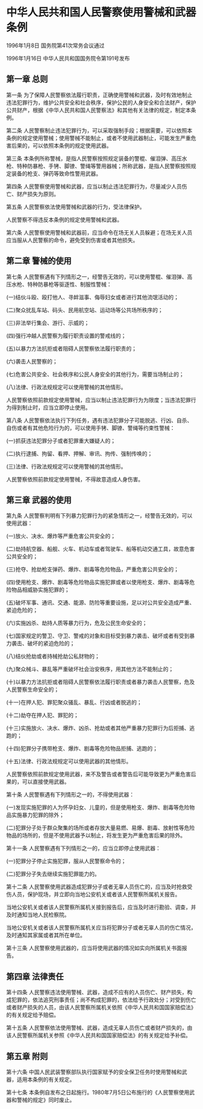 # 中华人民共和国人民警察使用警械和武器条例

1996年1月8日 国务院第41次常务会议通过

1996年1月16日 中华人民共和国国务院令第191号发布　

  

## 第一章 总则

第一条 为了保障人民警察依法履行职责，正确使用警械和武器，及时有效地制止违法犯罪行为，维护公共安全和社会秩序，保护公民的人身安全和合法财产，保护公共财产，根据《中华人民共和国人民警察法》和其他有关法律的规定，制定本条例。

第二条 人民警察制止违法犯罪行为，可以采取强制手段；根据需要，可以依照本条例的规定使用警械；使用警械不能制止，或者不使用武器制止，可能发生严重危害后果的，可以依照本条例的规定使用武器。

第三条 本条例所称警械，是指人民警察按照规定装备的警棍、催泪弹、高压水枪、特种防暴枪、手铐、脚镣、警绳等警用器械；所称武器，是指人民警察按照规定装备的枪支、弹药等致命性警用武器。

第四条 人民警察使用警械和武器，应当以制止违法犯罪行为，尽量减少人员伤亡、财产损失为原则。

第五条 人民警察依法使用警械和武器的行为，受法律保护。

人民警察不得违反本条例的规定使用警械和武器。

第六条 人民警察使用警械和武器前，应当命令在场无关人员躲避；在场无关人员应当服从人民警察的命令，避免受到伤害或者其他损失。

## 第二章 警械的使用

第七条 人民警察遇有下列情形之一，经警告无效的，可以使用警棍、催泪弹、高压水枪、特种防暴枪等驱逐性、制服性警械：

(一)结伙斗殴、殴打他人、寻衅滋事、侮辱妇女或者进行其他流氓活动的；

(二)聚众扰乱车站、码头、民用航空站、运动场等公共场所秩序的；

(三)非法举行集会、游行、示威的；

(四)强行冲越人民警察为履行职责设置的警戒线的；

(五)以暴力方法抗拒或者阻碍人民警察依法履行职责的；

(六)袭击人民警察的；

(七)危害公共安全、社会秩序和公民人身安全的其他行为，需要当场制止的；

(八)法律、行政法规规定可以使用警械的其他情形。

人民警察依照前款规定使用警械，应当以制止违法犯罪行为为限度；当违法犯罪行为得到制止时，应当立即停止使用。

第八条 人民警察依法执行下列任务，遇有违法犯罪分子可能脱逃、行凶、自杀、自伤或者有其他危险行为的，可以使用手铐、脚镣、警绳等约束性警械：

(一)抓获违法犯罪分子或者犯罪重大嫌疑人的；

(二)执行逮捕、拘留、看押、押解、审讯、拘传、强制传唤的；

(三)法律、行政法规规定可以使用警械的其他情形。

人民警察依照前款规定使用警械，不得故意造成人身伤害。

## 第三章 武器的使用

第九条 人民警察判明有下列暴力犯罪行为的紧急情形之一，经警告无效的，可以使用武器：

(一)放火、决水、爆炸等严重危害公共安全的；

(二)劫持航空器、船舰、火车、机动车或者驾驶车、船等机动交通工具，故意危害公共安全的；

(三)抢夺、抢劫枪支弹药、爆炸、剧毒等危险物品，严重危害公共安全的；

(四)使用枪支、爆炸、剧毒等危险物品实施犯罪或者以使用枪支、爆炸、剧毒等危险物品相威胁实施犯罪的；

(五)破坏军事、通讯、交通、能源、防险等重要设施，足以对公共安全造成严重、紧迫危险的；

(六)实施凶杀、劫持人质等暴力行为，危及公民生命安全的；

(七)国家规定的警卫、守卫、警戒的对象和目标受到暴力袭击、破坏或者有受到暴力袭击、破坏的紧迫危险的；

(八)结伙抢劫或者持械抢劫公私财物的；

(九)聚众械斗、暴乱等严重破坏社会治安秩序，用其他方法不能制止的；

(十)以暴力方法抗拒或者阻碍人民警察依法履行职责或者暴力袭击人民警察，危及人民警察生命安全的；

(十一)在押人犯、罪犯聚众骚乱、暴乱、行凶或者脱逃的；

(十二)劫夺在押人犯、罪犯的；

(十三)实施放火、决水、爆炸、凶杀、抢劫或者其他严重暴力犯罪行为后拒捕、逃跑的；

(十四)犯罪分子携带枪支、爆炸、剧毒等危险物品拒捕、逃跑的；

(十五)法律、行政法规规定可以使用武器的其他情形。

人民警察依照前款规定使用武器，来不及警告或者警告后可能导致更为严重危害后果的，可以直接使用武器。

第十条 人民警察遇有下列情形之一的，不得使用武器：

(一)发现实施犯罪的人为怀孕妇女、儿童的，但是使用枪支、爆炸、剧毒等危险物品实施暴力犯罪的除外；

(二)犯罪分子处于群众聚集的场所或者存放大量易燃、易爆、剧毒、放射性等危险物品的场所的，但是不使用武器予以制止，将发生更为严重危害后果的除外。

第十一条 人民警察遇有下列情形之一的，应当立即停止使用武器：

(一)犯罪分子停止实施犯罪，服从人民警察命令的；

(二)犯罪分子失去继续实施犯罪能力的。

第十二条 人民警察使用武器造成犯罪分子或者无辜人员伤亡的，应当及时抢救受伤人员，保护现场，并立即向当地公安机关或者该人民警察所属机关报告。

当地公安机关或者该人民警察所属机关接到报告后，应当及时进行勘验、调查，并及时通知当地人民检察院。

当地公安机关或者该人民警察所属机关应当将犯罪分子或者无辜人员的伤亡情况，及时通知其家属或者其所在单位。

第十三条 人民警察使用武器的，应当将使用武器的情况如实向所属机关书面报告。

## 第四章 法律责任

第十四条 人民警察违法使用警械、武器，造成不应有的人员伤亡、财产损失，构成犯罪的，依法追究刑事责任；尚不构成犯罪的，依法给予行政处分；对受到伤亡或者财产损失的人员，由该人民警察所属机关依照《中华人民共和国国家赔偿法》的有关规定给予赔偿。

第十五条 人民警察依法使用警械、武器，造成无辜人员伤亡或者财产损失的，由该人民警察所属机关参照《中华人民共和国国家赔偿法》的有关规定给予补偿。

## 第五章 附则

第十六条 中国人民武装警察部队执行国家赋予的安全保卫任务时使用警械和武器，适用本条例的有关规定。

第十七条 本条例自发布之日起施行。1980年7月5日公布施行的《人民警察使用武器和警械的规定》同时废止。